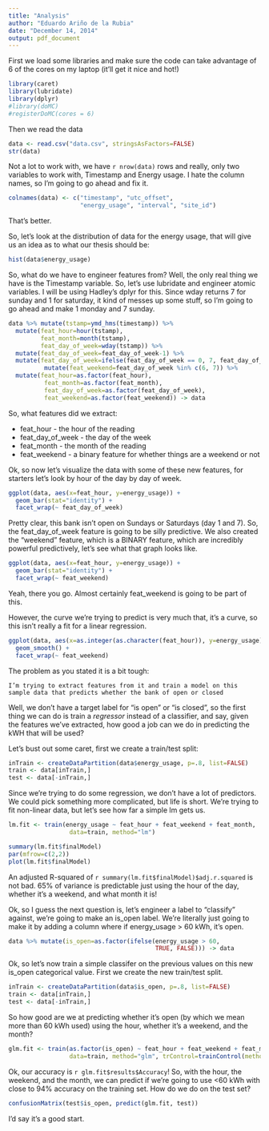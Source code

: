 ```yaml
---
title: "Analysis"
author: "Eduardo Ariño de la Rubia"
date: "December 14, 2014"
output: pdf_document
---
```


First we load some libraries and make sure the code can take advantage of 6 of 
the cores on my laptop (it'll get it nice and hot!)

```r
library(caret)
library(lubridate)
library(dplyr)
#library(doMC)
#registerDoMC(cores = 6)
```

Then we read the data

```r
data <- read.csv("data.csv", stringsAsFactors=FALSE)
str(data)
```

Not a lot to work with, we have `r nrow(data)` rows and really, only two variables
to work with, Timestamp and Energy usage. I hate the column names, so I'm going
to go ahead and fix it.

```r
colnames(data) <- c("timestamp", "utc_offset", 
                    "energy_usage", "interval", "site_id")
```

That's better. 

So, let's look at the distribution of data for the energy usage, that will
give us an idea as to what our thesis should be:

```r
hist(data$energy_usage)
```

So, what do we have to engineer features from? Well, the only
real thing we have is the Timestamp variable. So, let's use lubridate and 
engineer atomic variables. I will be using Hadley's dplyr for this. Since
wday returns 7 for sunday and 1 for saturday, it kind of messes up some stuff,
so I'm going to go ahead and make 1 monday and 7 sunday.

```r
data %>% mutate(tstamp=ymd_hms(timestamp)) %>%
  mutate(feat_hour=hour(tstamp),
         feat_month=month(tstamp),
         feat_day_of_week=wday(tstamp)) %>%
  mutate(feat_day_of_week=feat_day_of_week-1) %>%
  mutate(feat_day_of_week=ifelse(feat_day_of_week == 0, 7, feat_day_of_week)) %>%
          mutate(feat_weekend=feat_day_of_week %in% c(6, 7)) %>% 
  mutate(feat_hour=as.factor(feat_hour),
          feat_month=as.factor(feat_month),
          feat_day_of_week=as.factor(feat_day_of_week),
          feat_weekend=as.factor(feat_weekend)) -> data
```

So, what features did we extract:

* feat_hour - the hour of the reading
* feat_day_of_week - the day of the week
* feat_month - the month of the reading
* feat_weekend - a binary feature for whether things are a weekend or not

Ok, so now let's visualize the data with some of these new features, for starters
let's look by hour of the day by day of week.

```r
ggplot(data, aes(x=feat_hour, y=energy_usage)) + 
  geom_bar(stat="identity") + 
  facet_wrap(~ feat_day_of_week)
```

Pretty clear, this bank isn't open on Sundays or Saturdays (day 1 and 7). So,
the feat_day_of_week feature is going to be silly predictive. We also created
the "weekend" feature, which is a BINARY feature, which are incredibly powerful
predictively, let's see what that graph looks like.

```r
ggplot(data, aes(x=feat_hour, y=energy_usage)) + 
  geom_bar(stat="identity") + 
  facet_wrap(~ feat_weekend)
```

Yeah, there you go. Almost certainly feat_weekend is going to be part of this.

However, the curve we're trying to predict is very much that, it's a curve, so
this isn't really a fit for a linear regression.

```r
ggplot(data, aes(x=as.integer(as.character(feat_hour)), y=energy_usage)) + 
  geom_smooth() + 
  facet_wrap(~ feat_weekend)
```

The problem as you stated it is a bit tough:

    I’m trying to extract features from it and train a model on this sample data that predicts whether the bank of open or closed
    
Well, we don't have a target label for "is open" or "is closed", so the first
thing we can do is train a *regressor* instead of a classifier, and say, given
the features we've extracted, how good a job can we do in predicting the kWH
that will be used?

Let's bust out some caret, first we create a train/test split:

```r
inTrain <- createDataPartition(data$energy_usage, p=.8, list=FALSE)
train <- data[inTrain,]
test <- data[-inTrain,]
```

Since we're trying to do some regression, we don't have a lot of predictors. 
We could pick something more complicated, but life is short. We're trying
to fit non-linear data, but let's see how far a simple lm gets us.

```r
lm.fit <- train(energy_usage ~ feat_hour + feat_weekend + feat_month,
                 data=train, method="lm")

summary(lm.fit$finalModel)
par(mfrow=c(2,2))
plot(lm.fit$finalModel)
```

An adjusted R-squared of `r summary(lm.fit$finalModel)$adj.r.squared` is not
bad. 65% of variance is predictable just using the hour of the day, whether
it's a weekend, and what month it is! 

Ok, so I guess the next question is, let's engineer a label to "classify" against,
we're going to make an is_open label. We're literally just going to make it by
adding a column where if energy_usage > 60 kWh, it's open. 

```r
data %>% mutate(is_open=as.factor(ifelse(energy_usage > 60, 
                                         TRUE, FALSE))) -> data
```

Ok, so let's now train a simple classifer on the previous values on this new
is_open categorical value. First we create the new train/test split.

```r
inTrain <- createDataPartition(data$is_open, p=.8, list=FALSE)
train <- data[inTrain,]
test <- data[-inTrain,]
```

So how good are we at predicting whether it's open (by which we mean more than
60 kWh used) using the hour, whether it's a weekend, and the month?

```r
glm.fit <- train(as.factor(is_open) ~ feat_hour + feat_weekend + feat_month, 
                 data=train, method="glm", trControl=trainControl(method="cv"))

```

Ok, our accuracy is `r glm.fit$results$Accuracy`! So, with the hour, the weekend,
and the month, we can predict if we're going to use <60 kWh with close to 94% 
accuracy on the training set. How do we do on the test set?

```r
confusionMatrix(test$is_open, predict(glm.fit, test))
```

I'd say it's a good start.
